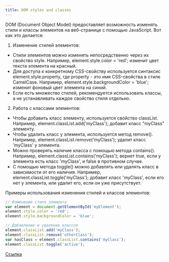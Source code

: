 ```yaml
---
title: DOM styles and classes
---
```


DOM (Document Object Model) предоставляет возможность изменять стили и классы элементов на веб-странице с помощью JavaScript. Вот как это делается:

1. Изменение стилей элементов:

- Стили элементов можно изменять непосредственно через их свойство style. Например, element.style.color = 'red'; изменит цвет текста элемента на красный.
- Для доступа к конкретному CSS-свойству используется синтаксис element.style.property, где property - это имя CSS-свойства в стиле CamelCase. Например, element.style.backgroundColor = 'blue'; изменит фоновый цвет элемента на синий.
- Если есть множество стилей, рекомендуется использовать классы, а не устанавливать каждое свойство стиля отдельно.

2. Работа с классами элементов:

- Чтобы добавить класс элементу, используется свойство classList. Например, element.classList.add('myClass'); добавит класс "myClass" элементу.
- Чтобы удалить класс у элемента, используется метод remove(). Например, element.classList.remove('myClass'); удалит класс 'myClass' у элемента.
- Можно проверять наличие класса с помощью метода contains(). Например, element.classList.contains('myClass'); вернет true, если у элемента есть класс 'myClass', и false в противном случае.
- С помощью метода toggle() можно добавлять или удалять класс в зависимости от его наличия. Например, element.classList.toggle('myClass'); добавит класс 'myClass', если его нет у элемента, или удалит его, если он уже присутствует.

Примеры использования изменения стилей и классов элементов:

```javascript
// Изменение стиля элемента
var element = document.getElementById('myElement');
element.style.color = 'red';
element.style.backgroundColor = 'blue';

// Добавление и удаление классов
element.classList.add('myClass');
element.classList.remove('otherClass');
var hasClass = element.classList.contains('myClass');
element.classList.toggle('active');
```

[Ссылка](https://learn.javascript.ru/styles-and-classes)
